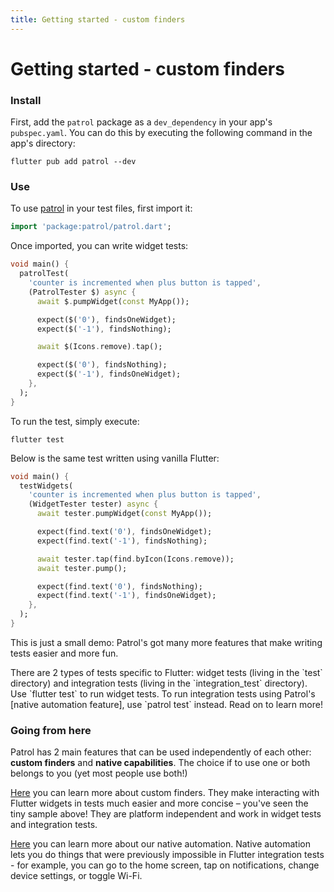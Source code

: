 ```yaml
---
title: Getting started - custom finders
---
```


# Getting started - custom finders

### Install

First, add the `patrol` package as a `dev_dependency` in your app's
`pubspec.yaml`. You can do this by executing the following command in the app's
directory:

```console
flutter pub add patrol --dev
```

### Use

To use [patrol] in your test files, first import it:

```dart
import 'package:patrol/patrol.dart';
```

Once imported, you can write widget tests:

```dart title="test/widget_test.dart"
void main() {
  patrolTest(
    'counter is incremented when plus button is tapped',
    (PatrolTester $) async {
      await $.pumpWidget(const MyApp());

      expect($('0'), findsOneWidget);
      expect($('-1'), findsNothing);

      await $(Icons.remove).tap();

      expect($('0'), findsNothing);
      expect($('-1'), findsOneWidget);
    },
  );
}
```

To run the test, simply execute:

```console
flutter test
```

Below is the same test written using vanilla Flutter:

```dart title="test/vanilla_widget_test.dart"
void main() {
  testWidgets(
    'counter is incremented when plus button is tapped',
    (WidgetTester tester) async {
      await tester.pumpWidget(const MyApp());

      expect(find.text('0'), findsOneWidget);
      expect(find.text('-1'), findsNothing);

      await tester.tap(find.byIcon(Icons.remove));
      await tester.pump();

      expect(find.text('0'), findsNothing);
      expect(find.text('-1'), findsOneWidget);
    },
  );
}
```

This is just a small demo: Patrol's got many more features that make writing
tests easier and more fun.

<Info>
  There are 2 types of tests specific to Flutter: widget tests (living in the
  `test` directory) and integration tests (living in the `integration_test`
  directory). Use `flutter test` to run widget tests. To run integration tests
  using Patrol's [native automation feature], use `patrol test` instead. Read on
  to learn more!
</Info>

### Going from here

Patrol has 2 main features that can be used independently of each other:
**custom finders** and **native capabilities**. The choice if to use one or both
belongs to you (yet most people use both!)

[Here][custom_finders] you can learn more about custom finders. They make
interacting with Flutter widgets in tests much easier and more concise – you've
seen the tiny sample above! They are platform independent and work in widget
tests and integration tests.

[Here][native automation feature] you can learn more about our native
automation. Native automation lets you do things that were previously impossible
in Flutter integration tests - for example, you can go to the home screen, tap
on notifications, change device settings, or toggle Wi-Fi.

[patrol]: https://pub.dev/packages/patrol
[patrol_cli]: https://pub.dev/packages/patrol_cli
[custom_finders]: /finders/overview
[native automation feature]: /native/overview
